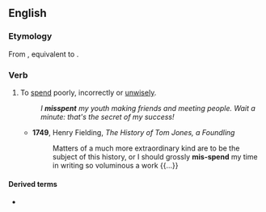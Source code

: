 ==English==

===Etymology===
From {{inh|en|enm|misspenden}}, equivalent to {{prefix|en|mis|spend}}.

===Verb===
{{en-verb|misspends|misspending|misspent}}

# To [[spend]] poorly, incorrectly or [[unwisely]].
#: ''I '''misspent''' my youth making friends and meeting people. Wait a minute: that's the secret of my success!''
#* '''1749''', Henry Fielding, ''The History of Tom Jones, a Foundling''
#*: Matters of a much more extraordinary kind are to be the subject of this history, or I should grossly '''mis-spend''' my time in writing so voluminous a work {{...}}

====Derived terms====
* {{l|en|misspending}}
